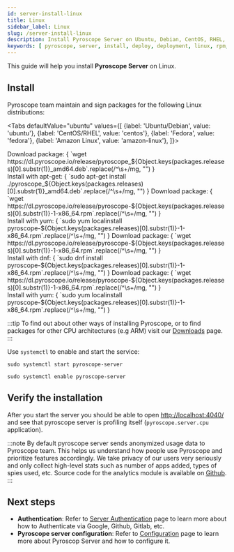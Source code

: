```yaml
---
id: server-install-linux
title: Linux
sidebar_label: Linux
slug: /server-install-linux
description: Install Pyroscope Server on Ubuntu, Debian, CentOS, RHEL, Fedora, Amazon Linux
keywords: [ pyroscope, server, install, deploy, deployment, linux, rpm, deb, package, ubuntu, debian, centos, rhel, fedora, amazon ]
---
```





This guide will help you install **Pyroscope Server** on <FontAwesomeIcon color="#0db7ed" icon={faLinux}/> Linux.

## Install

Pyroscope team maintain and sign packages for the following Linux distributions:

<Tabs
  defaultValue="ubuntu"
  values={[
    {label: 'Ubuntu/Debian', value: 'ubuntu'},
    {label: 'CentOS/RHEL', value: 'centos'},
    {label: 'Fedora', value: 'fedora'},
    {label: 'Amazon Linux', value: 'amazon-linux'},
  ]}>

  <TabItem value="ubuntu">
    Download package:
    <CodeBlock className="language-shell">
      {
        `wget https://dl.pyroscope.io/release/pyroscope_${Object.keys(packages.releases)[0].substr(1)}_amd64.deb`.replace(/^\s+/mg, "")
      }
    </CodeBlock>
    <br/>Install with apt-get:
    <CodeBlock className="language-shell">
      {
        `sudo apt-get install ./pyroscope_${Object.keys(packages.releases)[0].substr(1)}_amd64.deb`.replace(/^\s+/mg, "")
      }
    </CodeBlock>
  </TabItem>

  <TabItem value="centos">
    Download package:
    <CodeBlock className="language-shell">
      {
        `wget https://dl.pyroscope.io/release/pyroscope-${Object.keys(packages.releases)[0].substr(1)}-1-x86_64.rpm`.replace(/^\s+/mg, "")
      }
    </CodeBlock>
    <br/>Install with yum:
    <CodeBlock className="language-shell">
      {
        `sudo yum localinstall pyroscope-${Object.keys(packages.releases)[0].substr(1)}-1-x86_64.rpm`.replace(/^\s+/mg, "")
      }
    </CodeBlock>
  </TabItem>

  <TabItem value="fedora">
    Download package:
    <CodeBlock className="language-shell">
      {
        `wget https://dl.pyroscope.io/release/pyroscope-${Object.keys(packages.releases)[0].substr(1)}-1-x86_64.rpm`.replace(/^\s+/mg, "")
      }
    </CodeBlock>
    <br/>Install with dnf:
    <CodeBlock className="language-shell">
      {
        `sudo dnf install pyroscope-${Object.keys(packages.releases)[0].substr(1)}-1-x86_64.rpm`.replace(/^\s+/mg, "")
      }
    </CodeBlock>
  </TabItem>

  <TabItem value="amazon-linux">
    Download package:
    <CodeBlock className="language-shell">
      {
        `wget https://dl.pyroscope.io/release/pyroscope-${Object.keys(packages.releases)[0].substr(1)}-1-x86_64.rpm`.replace(/^\s+/mg, "")
      }
    </CodeBlock>
    <br/>Install with yum:
    <CodeBlock className="language-shell">
      {
        `sudo yum localinstall pyroscope-${Object.keys(packages.releases)[0].substr(1)}-1-x86_64.rpm`.replace(/^\s+/mg, "")
      }
    </CodeBlock>
  </TabItem>

</Tabs>

:::tip
To find out about other ways of installing Pyroscope, or to find packages for other CPU architectures (e.g ARM) visit our [Downloads](/downloads) page.
:::

Use `systemctl` to enable and start the service:
```shell
sudo systemctl start pyroscope-server
```
```shell
sudo systemctl enable pyroscope-server
```

## Verify the installation

After you start the server you should be able to open [http://localhost:4040/](http://localhost:4040/) and see that pyroscope server is profiling itself (`pyroscope.server.cpu` application).

:::note
By default pyroscope server sends anonymized usage data to Pyroscope team. This helps us understand how people use Pyroscope and prioritize features accordingly. We take privacy of our users very seriously and only collect high-level stats such as number of apps added, types of spies used, etc. Source code for the analytics module is available on [Github](https://github.com/pyroscope-io/pyroscope/blob/main/pkg/analytics/analytics.go).
:::

## Next steps
- **Authentication**: Refer to [Server Authentication](auth-google) page to learn more about how to Authenticate via Google, Github, Gitlab, etc.
- **Pyroscope server configuration**: Refer to [Configuration](/docs/server-configuration) page to learn more about Pyroscop Server and how to configure it.
